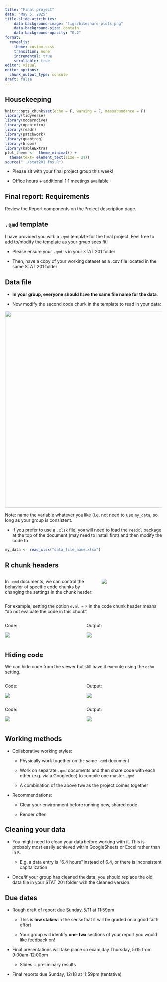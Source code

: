 ```yaml
---
title: "Final project"
date: "May 5, 2025"
title-slide-attributes:
    data-background-image: "figs/bikeshare-plots.png"
    data-background-size: contain
    data-background-opacity: "0.2"
format: 
  revealjs:
    theme: custom.scss
    transition: none
    incremental: true
    scrollable: true
editor: visual
editor_options: 
  chunk_output_type: console
draft: false
---
```


## Housekeeping

```r
knitr::opts_chunk$set(echo = F, warning = F, messabundance = F)
library(tidyverse)
library(moderndive)
library(openintro)
library(readr)
library(patchwork)
library(quantreg)
library(broom)
library(kableExtra)
plot_theme <-  theme_minimal() +
  theme(text= element_text(size = 28))
source("../stat201_fns.R")
```

-   Please sit with your final project group this week!

-   Office hours + additional 1:1 meetings available

## Final report: Requirements

Review the Report components on the Project description page.

## `.qmd` template

I have provided you with a `.qmd` template for the final project. Feel free to add to/modify the template as your group sees fit!

-   Please ensure your `.qmd` is in your STAT 201 folder

-   Then, have a copy of your working dataset as a .csv file located in the same STAT 201 folder

## Data file

-   **In your group, everyone should have the same file name for the data**.

-   Now modify the second code chunk in the template to read in your data:

::: fragment
![](figs/29-read-data.png){width="633"}

Note: name the variable whatever you like (i.e. not need to use `my_data`, so long as your group is consistent.
:::

-   If you prefer to use a `.xlsx` file, you will need to load the `readxl` package at the top of the document (may need to install first) and then modify the code to

::: fragment
```r
my_data <- read_xlsx("data_file_name.xlsx")
```
:::

## R chunk headers

:::::: columns
::: {.column width="60%"}
In `.qmd` documents, we can control the behavior of specific code chunks by changing the settings in the chunk header:
:::

:::: {.column width="40%"}
::: fragment
![](figs/29-r-chunk-header.png)
:::
::::
::::::

::: fragment
For example, setting the option `eval = F` in the code chunk header means "do not evaluate the code in this chunk".
:::

::::::: columns
:::: {.column width="50%"}
::: fragment
Code:

![](figs/29-eval_f_code.png)
:::
::::

:::: {.column width="50%"}
::: fragment
Output:

![](figs/29-eval_f_output.png)
:::
::::
:::::::

## Hiding code

We can hide code from the viewer but still have it execute using the `echo` setting.

:::::: columns
::: {.column width="50%"}
Code:

![](figs/29-echo_t_code.png)
:::

:::: {.column width="50%"}
::: fragment
Output:

![](figs/29-echo_t_output.png)
:::
::::
::::::

::::::: columns
:::: {.column width="50%"}
::: fragment
Code:

![](figs/29-echo_f_code.png)
:::
::::

:::: {.column width="50%"}
::: fragment
Output:

![](figs/29-echo_f_output.png)
:::
::::
:::::::

## Working methods

-   Collaborative working styles:

    -   Physically work together on the same `.qmd` document

    -   Work on separate `.qmd` documents and then share code with each other (e.g. via a Googledoc) to compile one master `.qmd`

    -   A combination of the above two as the project comes together

-   Recommendations:

    -   Clear your environment before running new, shared code

    -   Render often

## Cleaning your data

-   You might need to clean your data before working with it. This is probably most easily achieved within GoogleSheets or Excel rather than in `R`.

    -   E.g. a data entry is "6.4 hours" instead of 6.4, or there is inconsistent capitalization

-   Once/if your group has cleaned the data, you should replace the old data file in your STAT 201 folder with the cleaned version.

## Due dates

-   Rough draft of report due Sunday, 5/11 at 11:59pm

    -   This is **low stakes** in the sense that it will be graded on a good faith effort

    -   Your group will identify **one-two** sections of your report you would like feedback on!

-   Final presentations will take place on exam day Thursday, 5/15 from 9:00am-12:00pm

    -   Slides + preliminary results

-   Final reports due Sunday, 12/18 at 11:59pm (tentative)
